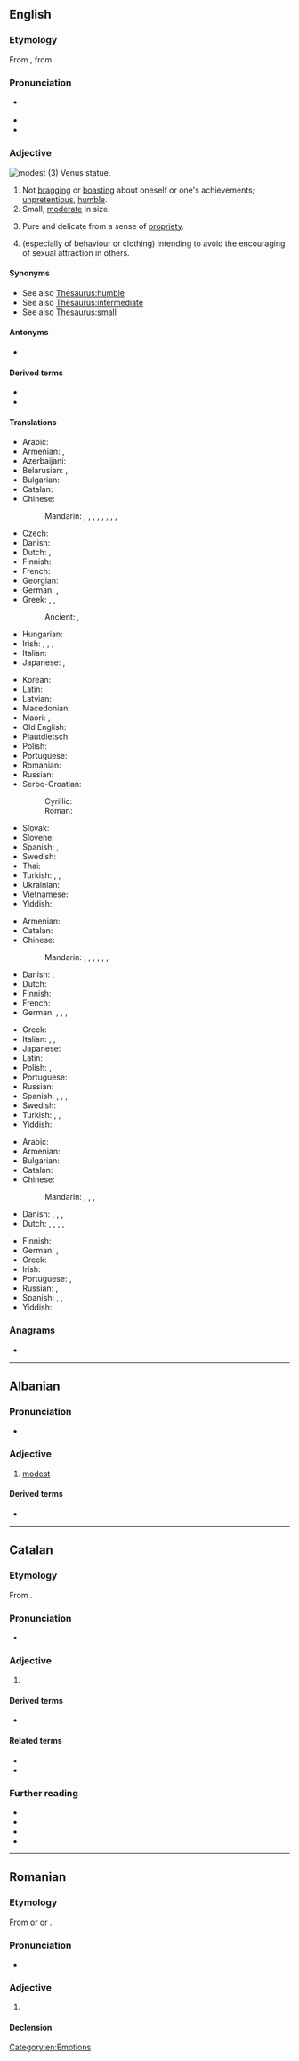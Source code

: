 ==English==

===Etymology===
{{root|en|ine-pro|*med-}}
From {{uder|en|frm|modeste}}, from {{uder|en|la|modestus}}

===Pronunciation===
* {{a|GA}} {{IPA|en|/ˈmɑdəst/}}
* {{audio|en|en-us-modest.ogg|Audio (US)}}
* {{rhymes|en|ɒdəst}}

===Adjective===
[[Image:Shy venus statue skopje.jpg|thumb|modest (3) Venus statue.]]
{{en-adj|more|er}}

# Not [[bragging]] or [[boasting]] about oneself or one's achievements; [[unpretentious]], [[humble]].
# Small, [[moderate]] in size.
#: {{ux|en|He earns a '''modest''' amount of money.}}
#: {{ux|en|Her latest novel was a '''modest''' success.}}
# Pure and delicate from a sense of [[propriety]].
#: {{ux|en|'''modest''' thoughts or language}}
# (especially of behaviour or clothing) Intending to avoid the encouraging of sexual attraction in others.

====Synonyms====
* See also [[Thesaurus:humble]]
* See also [[Thesaurus:intermediate]]
* See also [[Thesaurus:small]]

====Antonyms====
* {{l|en|immodest}}

====Derived terms====
* {{l|en|modest proposal}}
* {{l|en|modesty}}

====Translations====
{{trans-top|not bragging or boasting about oneself or one's achievements}}
* Arabic: {{t|ar|مُتْوَاضِع}}
* Armenian: {{t+|hy|համեստ}}, {{t+|hy|պարկեշտ}}
* Azerbaijani: {{t|az|təvazökar}}, {{t|az|təvazölü}}
* Belarusian: {{t|be|скро́мны}}, {{t|be|сці́плы}}
* Bulgarian: {{t+|bg|скро́мен}}
* Catalan: {{t+|ca|modest}}
* Chinese:
*: Mandarin: {{t+|cmn|謙虛|sc=Hani}}, {{t+|cmn|谦虚|tr=qiānxū|sc=Hani}}, {{t+|cmn|謙讓|sc=Hani}}, {{t+|cmn|谦让|tr=qiānràng|sc=Hani}}, {{t+|cmn|謙遜}}, {{t+|cmn|谦逊|tr=qiānxùn}}, {{t+|cmn|謙恭}}, {{t+|cmn|谦恭|tr=qiāngōng}}, {{t+|cmn|虛心|tr=xūxīn}}
* Czech: {{t+|cs|skromný|m}}
* Danish: {{t|da|beskeden}}
* Dutch: {{t+|nl|bescheiden}}, {{t+|nl|ingetogen}}
* Finnish: {{t+|fi|vaatimaton}}
* French: {{t+|fr|modeste}}
* Georgian: {{t-needed|ka}}
* German: {{t+|de|bescheiden}}, {{t+|de|maßvoll}}
* Greek: {{t+|el|ταπεινός}}, {{t+|el|μετριόφρων}}, {{t+|el|σεμνός}}
*: Ancient: {{t|grc|αἰδήμων}}, {{t|grc|αἰδοῖος}}
* Hungarian: {{t+|hu|szerény}}
* Irish: {{t|ga|náireach}}, {{t|ga|náiriúil}}, {{t|ga|adhnáireach}}, {{t|ga|modhúil}}
* Italian: {{t+|it|modesto}}
* Japanese: {{t+|ja|謙虚|tr=けんきょな, kenkyo na|alt=謙虚な}}, {{t+|ja|謙遜|tr=けんそんした, kenson shita|alt=謙遜した}}
{{trans-mid}}
* Korean: {{t+|ko|겸손하다}}
* Latin: {{t|la|modestus}}
* Latvian: {{t|lv|pieticīgs}}
* Macedonian: {{t|mk|скромен}}
* Maori: {{t|mi|whakamōwai}}, {{t|mi|pōrearea}}
* Old English: {{t|ang|sċamfæst}}
* Plautdietsch: {{t|pdt|bescheiden}}
* Polish: {{t+|pl|skromny}}
* Portuguese: {{t+|pt|modesto}}
* Romanian: {{t+|ro|modest}}
* Russian: {{t+|ru|скро́мный}}
* Serbo-Croatian:
*: Cyrillic: {{t|sh|скро̏ман}}
*: Roman: {{t+|sh|skrȍman}}
* Slovak: {{t|sk|skromný}}
* Slovene: {{t+|sl|skromen}}
* Spanish: {{t+|es|modesto}}, {{t+|es|humilde}}
* Swedish: {{t+|sv|blygsam}}
* Thai: {{t+|th|ถ่อมตัว}}
* Turkish: {{t+|tr|kalender}}, {{t+|tr|alçak gönüllü}}, {{t+|tr|mütevazı}}
* Ukrainian: {{t|uk|скро́мний}}
* Vietnamese: {{t+|vi|khiêm tốn}}
* Yiddish: {{t|yi|באַשיידן}}
{{trans-bottom}}

{{trans-top|small}}
* Armenian: {{t+|hy|համեստ}}
* Catalan: {{t+|ca|modest}}
* Chinese:
*: Mandarin: {{t|cmn|[[小]][[的]]|tr=xiǎo de}}, {{t|cmn|[[數量]][[不大]][[的]]}}, {{t|cmn|[[数量]][[不大]][[的]]|tr=shùliàng bùdà de}}, {{t|cmn|[[少量]][[的]]|tr=shǎoliàng de}}, {{t|cmn|[[略微]][[的]]|tr=lüèwēi de}}, {{t|cmn|[[樸素]][[的]]}}, {{t|cmn|[[朴素]][[的]]|tr=pǔsù de}}
* Danish: {{t|da|beskeden}}, {{t|da|moderat}}
* Dutch: {{t+|nl|bescheiden}}
* Finnish: {{t+|fi|vaatimaton}}
* French: {{t+|fr|modeste}}
* German: {{t+|de|bescheiden}}, {{t+|de|klein}}, {{t+|de|gering}}, {{t+|de|moderat}}
{{trans-mid}}
* Greek: {{t+|el|ταπεινός}}
* Italian: {{t+|it|modesto|m}}, {{t+|it|irrisorio|m}}, {{t+|it|esiguo|m}}
* Japanese: {{t+|ja|適度|tr=てきど, tekido}}
* Latin: {{t|la|modestus}}
* Polish: {{t+|pl|skromny|m}}, {{t+|pl|niewielki}}
* Portuguese: {{t+|pt|modesto}}
* Russian: {{t+|ru|скро́мный}}
* Spanish: {{t+|es|pequeño}}, {{t+|es|modesto}}, {{t+|es|moderado}}, {{t+|es|módico}}
* Swedish: {{t+|sv|liten}}
* Turkish: {{t+|tr|naçiz}}, {{t+|tr|naçizane}}, {{t+|tr|mütevazı}}
* Yiddish: {{t|yi|באַשיידן}}
{{trans-bottom}}

{{trans-top|intending to avoid the encouraging of sexual attraction in others}}
* Arabic: {{t|ar|مُحْتَشِم}}
* Armenian: {{t+|hy|համեստ}}
* Bulgarian: {{t+|bg|сдържан}}
* Catalan: {{t+|ca|modest}}
* Chinese:
*: Mandarin: {{t|cmn|[[端莊]][[的]]}}, {{t|cmn|[[端庄]][[的]]|tr=duānzhuāng de}}, {{t|cmn|[[適度]][[的]]}}, {{t|cmn|[[适度]][[的]]|tr=shìdù de  }}
* Danish: {{t|da|blufærdig}}, {{t|da|anstændig}}, {{t|da|sømmelig}}, {{t|da|ærbar}}
* Dutch: {{t+|nl|kuis}}, {{t+|nl|fatsoenlijk}}, {{t+|nl|eerbaar}}, {{t+|nl|ingetogen}}, {{t+|nl|zedig}}
{{trans-mid}}
* Finnish: {{t+|fi|siveä}}
* German: {{t+|de|anständig}}, {{t+|de|sittsam}}
* Greek: {{t+|el|σεμνός}}
* Irish: {{t|ga|modhúil}}
* Portuguese: {{t+|pt|recatado|m}}, {{t+|pt|decente}}
* Russian: {{t+|ru|благопристо́йный}}, {{t+|ru|скро́мный}}
* Spanish: {{t+|es|decente}}, {{t+|es|pudoroso}}, {{t+|es|púdico}}
* Yiddish: {{t|yi|צניעותדיק|tr=tsniesdik}}
{{trans-bottom}}

===Anagrams===
* {{anagrams|en|a=demost|domets}}

[[Category:en:Emotions]]
{{C|en|Personality}}

----

==Albanian==

===Pronunciation===
* {{IPA|sq|/mɔdɛst/}}

===Adjective===
{{sq-adj}}

# [[#English|modest]]

====Derived terms====
* {{l|sq|modesti}}

----

==Catalan==

===Etymology===
From {{der|ca|la|modestus}}.

===Pronunciation===
* {{ca-IPA|ê}}

===Adjective===
{{ca-adj}}

# {{l|en|modest}}
#: {{ant|ca|immodest}}

====Derived terms====
* {{l|ca|modestament}}

====Related terms====
* {{l|ca|immodest}}
* {{l|ca|modèstia}}

===Further reading===
* {{R:IEC2}}
* {{R:GDLC}}
* {{R:DNV}}
* {{R:DCVB}}

----

==Romanian==
===Etymology===
From {{bor|ro|la|modestus}} or {{bor|ro|fr|modeste}} or {{bor|ro|it|modesto}}.

===Pronunciation===
* {{IPA|ro|/moˈdest/}}

===Adjective===
{{ro-adj}}

# {{l|en|modest}}

====Declension====
{{ro-decl-adj}}